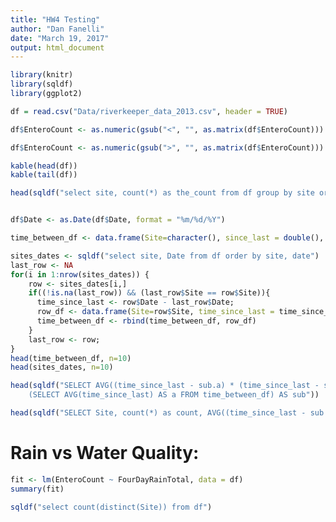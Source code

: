 ```yaml
---
title: "HW4 Testing"
author: "Dan Fanelli"
date: "March 19, 2017"
output: html_document
---
```


```r
library(knitr)
library(sqldf)
library(ggplot2)

df = read.csv("Data/riverkeeper_data_2013.csv", header = TRUE)

df$EnteroCount <- as.numeric(gsub("<", "", as.matrix(df$EnteroCount)))

df$EnteroCount <- as.numeric(gsub(">", "", as.matrix(df$EnteroCount)))

kable(head(df))
kable(tail(df))

head(sqldf("select site, count(*) as the_count from df group by site order by the_count"))


df$Date <- as.Date(df$Date, format = "%m/%d/%Y")

time_between_df <- data.frame(Site=character(), since_last = double(), stringsAsFactors=FALSE)

sites_dates <- sqldf("select site, Date from df order by site, date")
last_row <- NA
for(i in 1:nrow(sites_dates)) {
    row <- sites_dates[i,]
    if((!is.na(last_row)) && (last_row$Site == row$Site)){
      time_since_last <- row$Date - last_row$Date;
      row_df <- data.frame(Site=row$Site, time_since_last = time_since_last)
      time_between_df <- rbind(time_between_df, row_df)
    }
    last_row <- row;
}
head(time_between_df, n=10)
head(sites_dates, n=10)

head(sqldf("SELECT AVG((time_since_last - sub.a) * (time_since_last - sub.a)) as var from time_between_df, 
    (SELECT AVG(time_since_last) AS a FROM time_between_df) AS sub"))

head(sqldf("SELECT Site, count(*) as count, AVG((time_since_last - sub.a) * (time_since_last - sub.a)) as var from time_between_df, (SELECT AVG(time_since_last) AS a FROM time_between_df) AS sub group by Site order by var"))

```

# Rain vs Water Quality:

```r
fit <- lm(EnteroCount ~ FourDayRainTotal, data = df)
summary(fit)

sqldf("select count(distinct(Site)) from df")
```